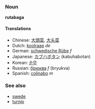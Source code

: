 ===Noun===
'''rutabaga'''

====Translations====
*Chinese: [[大頭菜]], [[大头菜]]
*Dutch: [[koolraap]] ''de''
*German: [[schwedische Rübe]] ''f''
*Japanese: [[ カブハボタン]] (kabuhabotan)
*Korean: [[순무]]
*Russian: [[брюква]] ''f'' (bryukva)
*Spanish: [[colinabo]] ''m''

===See also===
*[[swede]]
*[[turnip]]